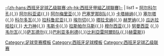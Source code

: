 {{Navbox
| name = 西乙2011-12
| title = [[2011年至2012年西班牙足球乙级联赛|2011/12年]]{{,}}[[西班牙足球乙级联赛|-{zh-hans:西班牙足球乙级联赛;zh-hk:西班牙甲組乙球聯賽}-]]
| list1 = 
[[:en:AD Alcorcón|阿尔科尔孔]]{{,}} [[:en:CD Alcoyano|阿尔科亚诺]]{{,}} [[阿尔梅里亚足球俱乐部|阿尔梅里亚]]{{,}} [[巴塞罗那B队]]{{,}} [[:en:FC Cartagena|卡塔赫纳]]{{,}} [[维戈塞尔塔足球俱乐部|塞尔塔]]{{,}} [[:en:Córdoba CF|科尔多瓦]]{{,}} [[拉科鲁尼亚体育俱乐部|拉科鲁尼亚]]{{,}} [[:en:Elche CF|埃尔切]]{{,}} 
[[塔拉戈纳体操|塔拉戈纳]]{{,}} [[:en:Girona FC|赫罗纳]]{{,}} [[:en:CD Guadalajara|瓜达拉哈拉]]{{,}} [[大力神足球俱乐部|大力神]]{{,}} [[:en:SD Huesca|韦斯卡]]{{,}} [[:en:UD Las Palmas|拉斯帕尔马斯]]{{,}} [[皇家穆尔西亚足球俱乐部|穆尔西亚]]{{,}} [[努曼西亚足球俱乐部|努曼西亚]] {{,}} [[韦尔瓦足球俱乐部|韦尔瓦]]{{,}}[[:en:CE Sabadell FC|萨瓦德尔]]{{,}}[[皇家巴利亚多利德足球俱乐部|巴利亚多利德]]{{,}}[[比利亞雷阿爾足球俱樂部|比利亞雷阿爾B队]]{{,}}[[赫雷斯足球俱乐部|赫雷斯]]}}<noinclude>
[[Category:足球竞赛模板]]
[[Category:西班牙足球模板]]
[[Category:西班牙足球乙级联赛]]</noinclude>